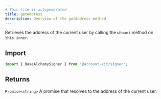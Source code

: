 ```yaml
---
# This file is autogenerated
title: getAddress
description: Overview of the getAddress method
---
```


Retrieves the address of the current user by calling the `whoami` method on `this.inner`.

## Import

```ts
import { BaseAlchemySigner } from "@account-kit/signer";
```

## Returns

`Promise<string>`
A promise that resolves to the address of the current user.
